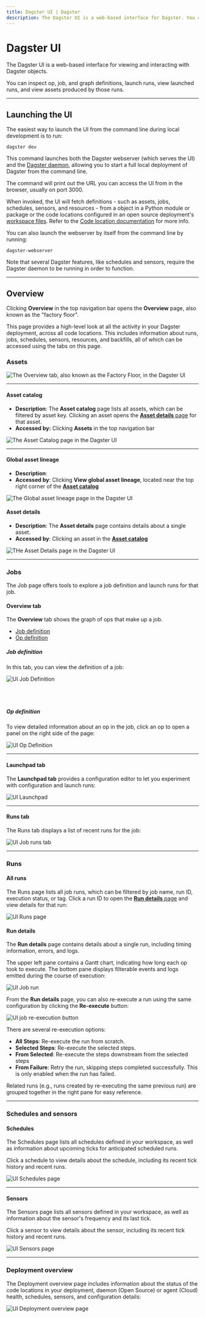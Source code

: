 ```yaml
---
title: Dagster UI | Dagster
description: The Dagster UI is a web-based interface for Dagster. You can inspect op and job definitions, launch runs, view launched runs, and view assets.
---
```


# Dagster UI

The Dagster UI is a web-based interface for viewing and interacting with Dagster objects.

You can inspect op, job, and graph definitions, launch runs, view launched runs, and view assets produced by those runs.

---

## Launching the UI

The easiest way to launch the UI from the command line during local development is to run:

```shell
dagster dev
```

This command launches both the Dagster webserver (which serves the UI) and the [Dagster daemon](/deployment/dagster-daemon), allowing you to start a full local deployment of Dagster from the command line.

The command will print out the URL you can access the UI from in the browser, usually on port 3000.

When invoked, the UI will fetch definitions - such as assets, jobs, schedules, sensors, and resources - from a <PyObject object="Definitions" /> object in a Python module or package or the code locations configured in an open source deployment's [workspace files](/concepts/code-locations/workspace-files). Refer to the [Code location documentation](/concepts/code-locations) for more info.

You can also launch the webserver by itself from the command line by running:

```shell
dagster-webserver
```

Note that several Dagster features, like schedules and sensors, require the Dagster daemon to be running in order to function.

---

## Overview

Clicking **Overview** in the top navigation bar opens the **Overview** page, also known as the "factory floor".

This page provides a high-level look at all the activity in your Dagster deployment, across all code locations. This includes information about runs, jobs, schedules, sensors, resources, and backfills, all of which can be accessed using the tabs on this page.

### Assets
<Image
alt="The Overview tab, also known as the Factory Floor, in the Dagster UI"
src="/images/concepts/webserver/factory-floor.png"
width={3058}
height={1608}
/>

---

<TabGroup>
<TabItem name="Asset catalog">

#### Asset catalog

- **Description**: The **Asset catalog** page lists all assets, which can be filtered by asset key. Clicking an asset opens the [**Asset details** page](#asset-details) for that asset.
- **Accessed by:** Clicking **Assets** in the top navigation bar

<!-- ![The Asset Catalog page in the Dagster UI](/images/concepts/webserver/all-assets.png) -->

<Image
alt="The Asset Catalog page in the Dagster UI"
src="/images/concepts/webserver/all-assets.png"
width={3060}
height={1630}
/>

---

</TabItem>
<TabItem name="Global asset lineage">

#### Global asset lineage

- **Description**:
- **Accessed by**: Clicking **View global asset lineage**, located near the top right corner of the [**Asset catalog**](#asset-catalog)

<!-- ![The Global asset lineage page in the Dagster UI](/images/concepts/webserver/global-asset-lineage.png) -->

<Image
alt="The Global asset lineage page in the Dagster UI"
src="/images/concepts/webserver/global-asset-lineage.png"
width={3056}
height={1626}
/>

</TabItem>
<TabItem name="Asset details">

#### Asset details

- **Description**: The **Asset details** page contains details about a single asset.
- **Accessed by**: Clicking an asset in the [**Asset catalog**](#asset-catalog)

<!-- ![THe Asset Details page in the Dagster UI](/images/concepts/webserver/asset.png) -->

<Image
alt="THe Asset Details page in the Dagster UI"
src="/images/concepts/webserver/asset.png"
width={3062}
height={1628}
/>

</TabItem>
</TabGroup>

---

### Jobs

The Job page offers tools to explore a job definition and launch runs for that job.

<TabGroup>
<TabItem name="Overview tab">

#### Overview tab

The **Overview** tab shows the graph of ops that make up a job.

- [Job definition](#job-definition)
- [Op definition](#op-definition)

##### **Job definition**

In this tab, you can view the definition of a job:

<!-- ![UI Job Definition](/images/tutorial/complex-job.png) -->

<Image
alt="UI Job Definition"
src="/images/tutorial/complex-job.png"
width={2313}
height={1298}
/>

<br></br>

##### **Op definition**

To view detailed information about an op in the job, click an op to open a panel on the right side of the page:

<!-- ![UI Op Definition](/images/concepts/webserver/op-definition.png) -->

<Image
alt="UI Op Definition"
src="/images/concepts/webserver/op-definition.png"
width={2315}
height={1299}
/>

---

</TabItem>
<TabItem name="Launchpad tab">

#### Launchpad tab

The **Launchpad tab** provides a configuration editor to let you experiment with configuration and launch runs:

<!-- ![UI Launchpad](/images/tutorial/single-op-launchpad.png) -->

<Image
alt="UI Launchpad"
src="/images/tutorial/single-op-launchpad.png"
width={1523}
height={1049}
/>

---

</TabItem>
<TabItem name="Runs tab">

#### Runs tab

The Runs tab displays a list of recent runs for the job:

<!-- ![UI Job runs tab](/images/concepts/webserver/runs-tab.png) -->

<Image
alt="UI Job runs tab"
src="/images/concepts/webserver/runs-tab.png"
width={1446}
height={754}
/>

---

</TabItem>
</TabGroup>

### Runs

<TabGroup>
<TabItem name="All runs">

#### All runs

The Runs page lists all job runs, which can be filtered by job name, run ID, execution status, or tag. Click a run ID to open the [**Run details** page](#run-details) and view details for that run:

<!-- ![UI Runs page](/images/concepts/webserver/all-runs.png) -->

<Image
alt="UI Runs page"
src="/images/concepts/webserver/all-runs.png"
width={1861}
height={1300}
/>

</TabItem>
<TabItem name="Run details">

#### Run details

The **Run details** page contains details about a single run, including timing information, errors, and logs.

The upper left pane contains a Gantt chart, indicating how long each op took to execute. The bottom pane displays filterable events and logs emitted during the course of execution:

<!-- ![UI Job run](/images/concepts/webserver/single-run.png) -->

<Image
alt="UI Job run"
src="/images/concepts/webserver/single-run.png"
width={2318}
height={1298}
/>

From the **Run details** page, you can also re-execute a run using the same configuration by clicking the **Re-execute** button:

<!-- ![UI job re-execution button](/images/concepts/webserver/re-execution.png) -->

<Image
alt="UI job re-execution button"
src="/images/concepts/webserver/single-run.png"
width={2318}
height={1298}
/>

There are several re-execution options:

- **All Steps**: Re-execute the run from scratch.
- **Selected Steps**: Re-execute the selected steps.
- **From Selected**: Re-execute the steps downstream from the selected steps
- **From Failure**: Retry the run, skipping steps completed successfully. This is only enabled when the run has failed.

Related runs (e.g., runs created by re-executing the same previous run) are grouped together in the right pane for easy reference.

</TabItem>
</TabGroup>

---

### Schedules and sensors

<TabGroup>
<TabItem name="Schedules">

#### Schedules

The Schedules page lists all schedules defined in your workspace, as well as information about upcoming ticks for anticipated scheduled runs.

Click a schedule to view details about the schedule, including its recent tick history and recent runs.

<!-- ![UI Schedules page](/images/concepts/webserver/schedules.png) -->

<Image
alt="UI Schedules page"
src="/images/concepts/webserver/schedules.png"
width={2315}
height={1300}
/>

---

</TabItem>
<TabItem name="Sensors">

#### Sensors

The Sensors page lists all sensors defined in your workspace, as well as information about the sensor's frequency and its last tick.

Click a sensor to view details about the sensor, including its recent tick history and recent runs.

<!-- ![UI Sensors page](/images/concepts/webserver/sensors.png) -->

<Image
alt="UI Sensors page"
src="/images/concepts/webserver/sensors.png"
width={2311}
height={1299}
/>

---

</TabItem>
</TabGroup>

### Deployment overview

The Deployment overview page includes information about the status of the code locations in your deployment, daemon (Open Source) or agent (Cloud) health, schedules, sensors, and configuration details:

<!-- ![UI Deployment overview page](/images/concepts/webserver/deployment-status.png) -->

<Image
alt="UI Deployment overview page"
src="/images/concepts/webserver/deployment-status.png"
width={2311}
height={1300}
/>
